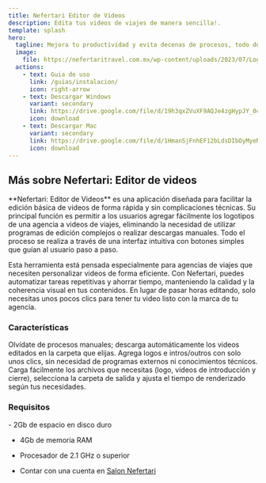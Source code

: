 ```yaml
---
title: Nefertari Editor de Videos
description: Edita tus videos de viajes de manera sencilla!.
template: splash
hero:
  tagline: Mejora tu productividad y evita decenas de procesos, todo desde un solo lugar!
  image:
    file: https://nefertaritravel.com.mx/wp-content/uploads/2023/07/Logo-Nefertari-Pagina-WEb-e1725060930314.png
  actions:
    - text: Guia de uso
      link: /guias/instalacion/
      icon: right-arrow
    - text: Descargar Windows
      variant: secondary
      link: https://drive.google.com/file/d/19h3qxZVuXF9AQJe4zgHypJY_0cX9yFqo/view?usp=sharing
      icon: download
    - text: Descargar Mac
      variant: secondary
      link: https://drive.google.com/file/d/1HmanSjFnhEF12bLdsDIbOyMyeN0DM4Z4/view?usp=sharing
      icon: download
---
```



## Más sobre Nefertari: Editor de videos

<Card title="¿Qué es Nefertari?" icon="information">
    **Nefertari: Editor de Videos** es una aplicación diseñada para facilitar la edición básica de videos de forma rápida y sin complicaciones técnicas. Su principal función es permitir a los usuarios agregar fácilmente los logotipos de una agencia a videos de viajes, eliminando la necesidad de utilizar programas de edición complejos o realizar descargas manuales. Todo el proceso se realiza a través de una interfaz intuitiva con botones simples que guían al usuario paso a paso.

Esta herramienta está pensada especialmente para agencias de viajes que necesiten personalizar videos de forma eficiente. Con Nefertari, puedes automatizar tareas repetitivas y ahorrar tiempo, manteniendo la calidad y la coherencia visual en tus contenidos. En lugar de pasar horas editando, solo necesitas unos pocos clics para tener tu video listo con la marca de tu agencia.

</Card>

### Características

<CardGrid stagger>
  <Card title="Descargas más sencillas" icon="approve-check">
    Olvídate de procesos manuales; descarga automáticamente los videos editados
    en la carpeta que elijas.
  </Card>
  <Card title="Edita más fácil" icon="approve-check">
    Agrega logos e intros/outros con solo unos clics, sin necesidad de programas
    externos ni conocimientos técnicos.
  </Card>
  <Card title="Configuración más práctica" icon="approve-check">
    Carga fácilmente los archivos que necesitas (logo, videos de introducción y
    cierre), selecciona la carpeta de salida y ajusta el tiempo de renderizado
    según tus necesidades.
  </Card>
</CardGrid>

### Requisitos

<Card>
  - 2Gb de espacio en disco duro

- 4Gb de memoria RAM

- Procesador de 2.1 GHz o superior

- Contar con una cuenta en [Salon Nefertari](https://www.salonnefertaritravel.com/#/login)

</Card>
